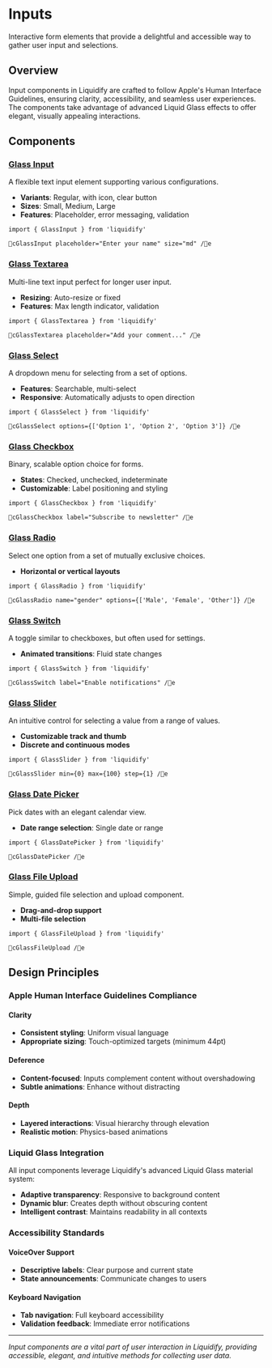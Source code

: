 # Inputs

Interactive form elements that provide a delightful and accessible way to gather user input and selections.

## Overview

Input components in Liquidify are crafted to follow Apple's Human Interface Guidelines, ensuring clarity, accessibility, and seamless user experiences. The components take advantage of advanced Liquid Glass effects to offer elegant, visually appealing interactions.

## Components

### [Glass Input](/components/inputs/glass-input)

A flexible text input element supporting various configurations.

- **Variants**: Regular, with icon, clear button
- **Sizes**: Small, Medium, Large
- **Features**: Placeholder, error messaging, validation

```tsx
import { GlassInput } from 'liquidify'

cGlassInput placeholder="Enter your name" size="md" /e
```

### [Glass Textarea](/components/inputs/glass-textarea)

Multi-line text input perfect for longer user input.

- **Resizing**: Auto-resize or fixed
- **Features**: Max length indicator, validation

```tsx
import { GlassTextarea } from 'liquidify'

cGlassTextarea placeholder="Add your comment..." /e
```

### [Glass Select](/components/inputs/glass-select)

A dropdown menu for selecting from a set of options.

- **Features**: Searchable, multi-select
- **Responsive**: Automatically adjusts to open direction

```tsx
import { GlassSelect } from 'liquidify'

cGlassSelect options={['Option 1', 'Option 2', 'Option 3']} /e
```

### [Glass Checkbox](/components/inputs/glass-checkbox)

Binary, scalable option choice for forms.

- **States**: Checked, unchecked, indeterminate
- **Customizable**: Label positioning and styling

```tsx
import { GlassCheckbox } from 'liquidify'

cGlassCheckbox label="Subscribe to newsletter" /e
```

### [Glass Radio](/components/inputs/glass-radio)

Select one option from a set of mutually exclusive choices.

- **Horizontal or vertical layouts**

```tsx
import { GlassRadio } from 'liquidify'

cGlassRadio name="gender" options={['Male', 'Female', 'Other']} /e
```

### [Glass Switch](/components/inputs/glass-switch)

A toggle similar to checkboxes, but often used for settings.

- **Animated transitions**: Fluid state changes

```tsx
import { GlassSwitch } from 'liquidify'

cGlassSwitch label="Enable notifications" /e
```

### [Glass Slider](/components/inputs/glass-slider)

An intuitive control for selecting a value from a range of values.

- **Customizable track and thumb**
- **Discrete and continuous modes**

```tsx
import { GlassSlider } from 'liquidify'

cGlassSlider min={0} max={100} step={1} /e
```

### [Glass Date Picker](/components/inputs/glass-date-picker)

Pick dates with an elegant calendar view.

- **Date range selection**: Single date or range

```tsx
import { GlassDatePicker } from 'liquidify'

cGlassDatePicker /e
```

### [Glass File Upload](/components/inputs/glass-file-upload)

Simple, guided file selection and upload component.

- **Drag-and-drop support**
- **Multi-file selection**

```tsx
import { GlassFileUpload } from 'liquidify'

cGlassFileUpload /e
```

## Design Principles

### Apple Human Interface Guidelines Compliance

#### Clarity

- **Consistent styling**: Uniform visual language
- **Appropriate sizing**: Touch-optimized targets (minimum 44pt)

#### Deference

- **Content-focused**: Inputs complement content without overshadowing
- **Subtle animations**: Enhance without distracting

#### Depth

- **Layered interactions**: Visual hierarchy through elevation
- **Realistic motion**: Physics-based animations

### Liquid Glass Integration

All input components leverage Liquidify's advanced Liquid Glass material system:

- **Adaptive transparency**: Responsive to background content
- **Dynamic blur**: Creates depth without obscuring content
- **Intelligent contrast**: Maintains readability in all contexts

### Accessibility Standards

#### VoiceOver Support

- **Descriptive labels**: Clear purpose and current state
- **State announcements**: Communicate changes to users

#### Keyboard Navigation

- **Tab navigation**: Full keyboard accessibility
- **Validation feedback**: Immediate error notifications

---

_Input components are a vital part of user interaction in Liquidify, providing accessible, elegant, and intuitive methods for collecting user data._

